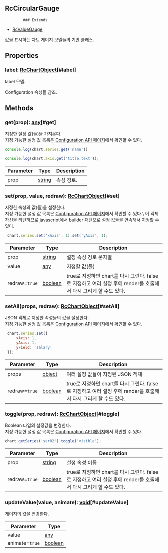 ## RcCircularGauge
            ### Extends
- [RcValueGauge](../classes/RcValueGauge)
            
            
값을 표시하는 차트 게이지 모델들의 기반 클래스.

            



## Properties
### label: [RcChartObject](../classes/RcChartObject)[#label]
label 모델.

Configuration 속성들 참조.


## Methods
### get(prop): [any](https://www.typescriptlang.org/docs/handbook/2/everyday-types.html#any)[#get]
지정한 설정 값(들)을 가져온다.\
지정 가능한 설정 값 목록은 [Configuration API 페이지](http://realchart.co.kr/config)에서 확인할 수 있다. 

```js
console.log(chart.series.get('name'))
```

```js
console.log(chart.axis.get('title.text'));
```



| Parameter | Type | Description |
| ----------- | ----------- | ----------- |
| prop | [string](https://developer.mozilla.org/en-US/docs/Web/JavaScript/Reference/Global_Objects/String) | 속성 경로. |
### set(prop, value, redraw): [RcChartObject](../classes/RcChartObject)[#set]
지정한 속성의 값(들)을 설정한다.\
지정 가능한 설정 값 목록은 [Configuration API 페이지](http://realchart.co.kr/config)에서 확인할 수 있다.\ 
이 객체 자신을 리턴하므로 javascript에서 builder 패턴으로 설정 값들을 연속해서 지정할 수 있다.

```js
 chart.series.set('xAxis', 1).set('yAxis', 1);
```



| Parameter | Type | Description |
| ----------- | ----------- | ----------- |
| prop | [string](https://developer.mozilla.org/en-US/docs/Web/JavaScript/Reference/Global_Objects/String) | 설정 속성 경로 문자열 |
| value | [any](https://www.typescriptlang.org/docs/handbook/2/everyday-types.html#any) | 지정할 값(들) |
| redraw=`true` | [boolean](https://developer.mozilla.org/en-US/docs/Web/JavaScript/Reference/Global_Objects/Boolean) | true로 지정하면 chart를 다시 그린다.                false로 지정하고 여러 설정 후에 render를 호출해서 다시 그리게 할 수도 있다. |
### setAll(props, redraw): [RcChartObject](../classes/RcChartObject)[#setAll]
JSON 객체로 지정한 속성들의 값을 설정한다.\
지정 가능한 설정 값 목록은 [Configuration API 페이지](http://realchart.co.kr/config)에서 확인할 수 있다. 

```js
 chart.series.set({
     xAxis: 1,
     yAxis: 1,
     yField: 'salary'
 });
```



| Parameter | Type | Description |
| ----------- | ----------- | ----------- |
| props | [object](https://developer.mozilla.org/en-US/docs/Web/JavaScript/Reference/Global_Objects/Object) | 여러 설정 값들이 지정된 JSON 객체 |
| redraw=`true` | [boolean](https://developer.mozilla.org/en-US/docs/Web/JavaScript/Reference/Global_Objects/Boolean) | true로 지정하면 chart를 다시 그린다.                false로 지정하고 여러 설정 후에 render를 호출해서 다시 그리게 할 수도 있다. |
### toggle(prop, redraw): [RcChartObject](../classes/RcChartObject)[#toggle]
Boolean 타입의 설정값을 변경한다.\
지정 가능한 설정 값 목록은 [Configuration API 페이지](http://realchart.co.kr/config)에서 확인할 수 있다. 

```js
chart.getSeries('ser02').toggle('visible');
```



| Parameter | Type | Description |
| ----------- | ----------- | ----------- |
| prop | [string](https://developer.mozilla.org/en-US/docs/Web/JavaScript/Reference/Global_Objects/String) | 설정 속성 이름 |
| redraw=`true` | [boolean](https://developer.mozilla.org/en-US/docs/Web/JavaScript/Reference/Global_Objects/Boolean) | true로 지정하면 chart를 다시 그린다.                false로 지정하고 여러 설정 후에 render를 호출해서 다시 그리게 할 수도 있다. |
### updateValue(value, animate): [void](https://developer.mozilla.org/en-US/docs/Web/JavaScript/Reference/Global_Objects/undefined)[#updateValue]
게이지의 값을 변경한다.



| Parameter | Type |
| ----------- | ----------- |
| value | [any](https://www.typescriptlang.org/docs/handbook/2/everyday-types.html#any) |
| animate=`true` | [boolean](https://developer.mozilla.org/en-US/docs/Web/JavaScript/Reference/Global_Objects/Boolean) |